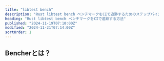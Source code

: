 ```yaml
---
title: "libtest bench"
description: "Rust libtest bench ベンチマークをCIで追跡するためのステップバイステップガイド"
heading: "Rust libtest bench ベンチマークをCIで追跡する方法"
published: "2024-11-19T07:10:00Z"
modified: "2024-11-21T07:14:00Z"
sortOrder: 1
---
```



<Intro
  text="libtest bench で Rust コードをベンチマークする方法"
  url="/ja/learn/benchmarking/rust/libtest-bench/"
  name="libtest bench"
/>

## Bencherとは？

<BencherIntro />

<Steps
  adapter="rust_bench"
  url="/ja/docs/explanation/adapters/#-rust-bench"
/>

<RustBench />

<CallToAction lang={Language.ja} />